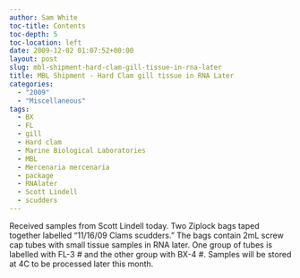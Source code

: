 ```yaml
---
author: Sam White
toc-title: Contents
toc-depth: 5
toc-location: left
date: 2009-12-02 01:07:52+00:00
layout: post
slug: mbl-shipment-hard-clam-gill-tissue-in-rna-later
title: MBL Shipment - Hard Clam gill tissue in RNA Later
categories:
  - "2009"
  - "Miscellaneous"
tags:
  - BX
  - FL
  - gill
  - Hard clam
  - Marine Biological Laboratories
  - MBL
  - Mercenaria mercenaria
  - package
  - RNAlater
  - Scott Lindell
  - scudders
---
```


Received samples from Scott Lindell today. Two Ziplock bags taped together labelled "11/16/09 Clams scudders." The bags contain 2mL screw cap tubes with small tissue samples in RNA later. One group of tubes is labelled with FL-3 # and the other group with BX-4 #. Samples will be stored at 4C to be processed later this month.
